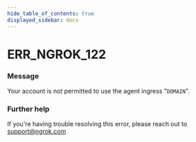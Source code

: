 ```yaml
---
hide_table_of_contents: true
displayed_sidebar: docs
---
```



# ERR_NGROK_122

### Message

Your account is not permitted to use the agent ingress "`DOMAIN`".

<ErrorDetails error="err_ngrok_122" />

### Further help

If you're having trouble resolving this error, please reach out to [support@ngrok.com](mailto:support@ngrok.com?subject=Help%20with%20ERR_NGROK_122)
